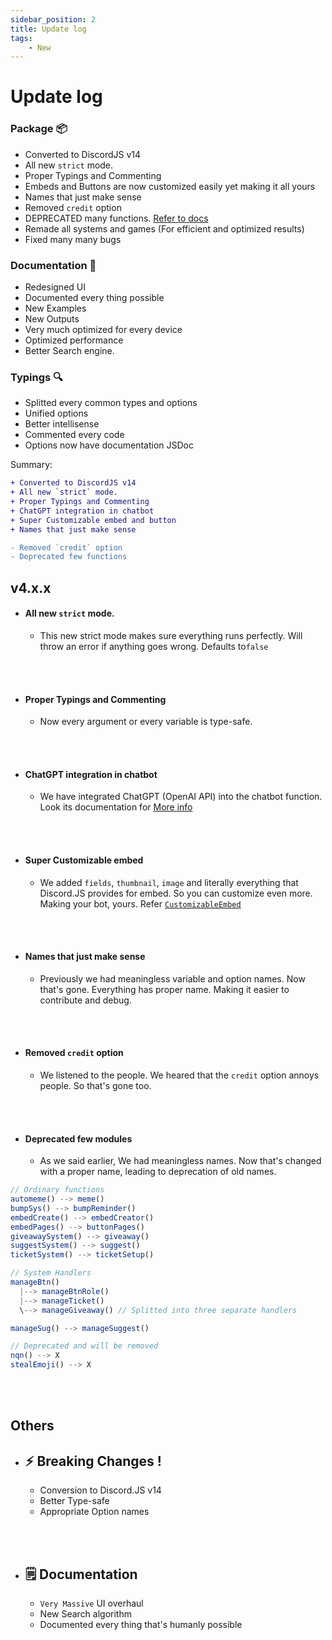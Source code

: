 ```yaml
---
sidebar_position: 2
title: Update log
tags: 
    - New
---
```


# Update log

### Package 📦

- Converted to DiscordJS v14
- All new `strict` mode.
- Proper Typings and Commenting
- Embeds and Buttons are now customized easily yet making it all yours
- Names that just make sense
- Removed `credit` option
- DEPRECATED many functions. [Refer to docs](https://simplyd.js.org/docs/deprecated/renames.md)
- Remade all systems and games (For efficient and optimized results)
- Fixed many many bugs

### Documentation 📖

- Redesigned UI
- Documented every thing possible
- New Examples
- New Outputs
- Very much optimized for every device
- Optimized performance
- Better Search engine.

### Typings 🔍

- Splitted every common types and options
- Unified options
- Better intellisense
- Commented every code
- Options now have documentation JSDoc


Summary:
```diff
+ Converted to DiscordJS v14
+ All new `strict` mode.
+ Proper Typings and Commenting
+ ChatGPT integration in chatbot
+ Super Customizable embed and button
+ Names that just make sense

- Removed `credit` option
- Deprecated few functions
```

## v4.x.x

- #### All new `strict` mode.
  * This new strict mode makes sure everything runs perfectly. Will throw an error if anything goes wrong. Defaults to`false`

<br></br>

- #### Proper Typings and Commenting
  * Now every argument or every variable is type-safe.

<br></br>

- #### ChatGPT integration in chatbot
  * We have integrated ChatGPT (OpenAI API) into the chatbot function. Look its documentation for <a class="link" href="/docs/fun/chatbot.md">More info</a>

<br></br>

- #### Super Customizable embed
  * We added `fields`, `thumbnail`, `image` and literally everything that Discord.JS provides for embed. So you can customize even more. Making your bot, yours. Refer [`CustomizableEmbed`](typedef/customizableembed.md)

<br></br>

- #### Names that just make sense
  * Previously we had meaningless variable and option names. Now that's gone. Everything has proper name. Making it easier to contribute and debug.

<br></br>

- #### Removed `credit` option
  * We listened to the people. We heared that the `credit` option annoys people. So that's gone too.

<br></br>

- #### Deprecated few modules
  * As we said earlier, We had meaningless names. Now that's changed with a proper name, leading to deprecation of old names.

```js
// Ordinary functions
automeme() --> meme()
bumpSys() --> bumpReminder()
embedCreate() --> embedCreator()
embedPages() --> buttonPages()
giveawaySystem() --> giveaway()
suggestSystem() --> suggest()
ticketSystem() --> ticketSetup()

// System Handlers
manageBtn() 
  |--> manageBtnRole()
  |--> manageTicket()
  \--> manageGiveaway() // Splitted into three separate handlers

manageSug() --> manageSuggest()

// Deprecated and will be removed
nqn() --> X
stealEmoji() --> X
```

<br></br>

## Others

- ## ⚡ Breaking Changes !
  * Conversion to Discord.JS v14
  * Better Type-safe
  * Appropriate Option names

<br></br>

- ## 🗒 Documentation
  * `Very Massive` UI overhaul
  * New Search algorithm
  * Documented every thing that's humanly possible
